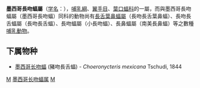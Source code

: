 {{Unreferenced|time=2019-03-31T10:30:28+00:00}}
{{Automatic taxobox
| taxon = Choeronycteris
| authority = Tschudi, 1844
}}

'''墨西哥長吻蝠屬'''（[[学名|学名]]：{{lang|la|''Choeronycteris''}}），[[哺乳綱|哺乳綱]]、[[翼手目|翼手目]]、[[葉口蝠科|葉口蝠科]]的一屬，而與墨西哥長吻蝠屬（墨西哥長吻蝠）同科的動物尚有[[長舌葉鼻蝠屬|長舌葉鼻蝠屬]]（長吻長舌葉鼻蝠）、長吻長舌蝠屬（長吻長舌蝠）、長吻蝠屬（小長吻蝠）、長鼻蝠屬（南美長鼻蝠）等之數種[[哺乳動物|哺乳動物]]。

==下属物种==
* [[墨西哥长吻蝠|墨西哥长吻蝠]] (豬吻長舌蝠) - ''Choeronycteris mexicana'' Tschudi, 1844

{{Taxonbar|from=Q10747561}}

[[Category:葉口蝠科|M]]
[[Category:墨西哥长吻蝠属|]]
[[Category:_1844年描述的分类群|M]]


{{哺乳动物小作品}}